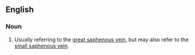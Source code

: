 ==English==

===Noun===
{{en-noun}}

#{{anatomy}} Usually referring to the [[great saphenous vein]], but may also refer to the [[small saphenous vein]].